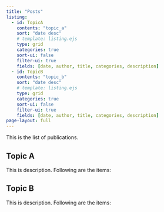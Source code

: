 ```yaml
---
title: "Posts"
listing:
  - id: TopicA
    contents: "topic_a"
    sort: "date desc"
    # template: listing.ejs
    type: grid
    categories: true
    sort-ui: false
    filter-ui: true
    fields: [date, author, title, categories, description]
  - id: TopicB
    contents: "topic_b"
    sort: "date desc"
    # template: listing.ejs
    type: grid
    categories: true
    sort-ui: false
    filter-ui: true
    fields: [date, author, title, categories, description]
page-layout: full
---
```


This is the list of publications.

## Topic A
This is description.
Following are the items:

:::{#TopicA}
:::


## Topic B
This is description.
Following are the items:

:::{#TopicB}
:::




